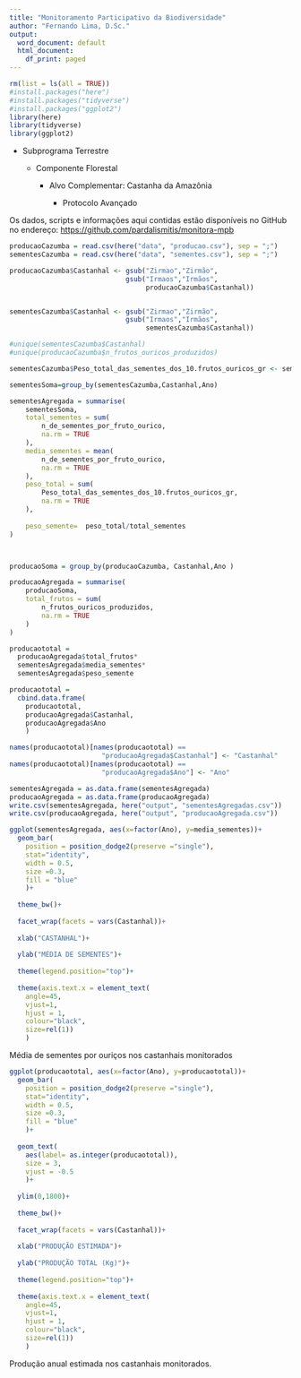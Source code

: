 ```yaml
---
title: "Monitoramento Participativo da Biodiversidade"
author: "Fernando Lima, D.Sc."
output:
  word_document: default
  html_document:
    df_print: paged
---
```


```r
rm(list = ls(all = TRUE))
#install.packages("here") 
#install.packages("tidyverse")
#install.packages("ggplot2")
library(here)
library(tidyverse)
library(ggplot2) 
```

-   Subprograma Terrestre

    -   Componente Florestal

        -   Alvo Complementar: Castanha da Amazônia

            -   Protocolo Avançado

Os dados, scripts e informações aqui contidas estão disponíveis no GitHub no endereço: <https://github.com/pardalismitis/monitora-mpb>

```r
producaoCazumba = read.csv(here("data", "producao.csv"), sep = ";")
sementesCazumba = read.csv(here("data", "sementes.csv"), sep = ";")
```

```r
producaoCazumba$Castanhal <- gsub("Zirmao","Zirmão",
                             gsub("Irmaos","Irmãos",     
                                  producaoCazumba$Castanhal))


sementesCazumba$Castanhal <- gsub("Zirmao","Zirmão",
                             gsub("Irmaos","Irmãos",
                                  sementesCazumba$Castanhal))

#unique(sementesCazumba$Castanhal)
#unique(producaoCazumba$n_frutos_ouricos_produzidos)
```

```r

sementesCazumba$Peso_total_das_sementes_dos_10.frutos_ouricos_gr <- sementesCazumba$Peso_total_das_sementes_dos_10.frutos_ouricos_Kg/1000

sementesSoma=group_by(sementesCazumba,Castanhal,Ano)

sementesAgregada = summarise(
    sementesSoma,
    total_sementes = sum(
        n_de_sementes_por_fruto_ourico,
        na.rm = TRUE
    ),
    media_sementes = mean(
        n_de_sementes_por_fruto_ourico,
        na.rm = TRUE
    ),
    peso_total = sum(
        Peso_total_das_sementes_dos_10.frutos_ouricos_gr,
        na.rm = TRUE
    ),
    
    peso_semente=  peso_total/total_sementes
)



producaoSoma = group_by(producaoCazumba, Castanhal,Ano )

producaoAgregada = summarise(
    producaoSoma,
    total_frutos = sum(
        n_frutos_ouricos_produzidos,
        na.rm = TRUE
    )
)

producaototal = 
  producaoAgregada$total_frutos*
  sementesAgregada$media_sementes*
  sementesAgregada$peso_semente

producaototal =
  cbind.data.frame(
    producaototal,
    producaoAgregada$Castanhal,
    producaoAgregada$Ano
    )

names(producaototal)[names(producaototal) ==
                       "producaoAgregada$Castanhal"] <- "Castanhal"
names(producaototal)[names(producaototal) ==
                       "producaoAgregada$Ano"] <- "Ano"

```

```r
sementesAgregada = as.data.frame(sementesAgregada)
producaoAgregada = as.data.frame(producaoAgregada)
write.csv(sementesAgregada, here("output", "sementesAgregadas.csv"))
write.csv(producaoAgregada, here("output", "producaoAgregada.csv"))
```

```r
ggplot(sementesAgregada, aes(x=factor(Ano), y=media_sementes))+
  geom_bar(
    position = position_dodge2(preserve ="single"),
    stat="identity",
    width = 0.5,
    size =0.3,
    fill = "blue"
    )+
  
  theme_bw()+
  
  facet_wrap(facets = vars(Castanhal))+
  
  xlab("CASTANHAL")+
  
  ylab("MÉDIA DE SEMENTES")+
  
  theme(legend.position="top")+
  
  theme(axis.text.x = element_text(
    angle=45,
    vjust=1,
    hjust = 1,
    colour="black",
    size=rel(1))
    )
```

Média de sementes por ouriços nos castanhais monitorados

```r
ggplot(producaototal, aes(x=factor(Ano), y=producaototal))+
  geom_bar(
    position = position_dodge2(preserve ="single"),
    stat="identity",
    width = 0.5,
    size =0.3,
    fill = "blue"
    )+
  
  geom_text(
    aes(label= as.integer(producaototal)),
    size = 3,
    vjust = -0.5
    )+
  
  ylim(0,1800)+
  
  theme_bw()+
  
  facet_wrap(facets = vars(Castanhal))+
  
  xlab("PRODUÇÃO ESTIMADA")+
  
  ylab("PRODUÇÃO TOTAL (Kg)")+
  
  theme(legend.position="top")+
  
  theme(axis.text.x = element_text(
    angle=45,
    vjust=1,
    hjust = 1,
    colour="black",
    size=rel(1))
    )
```

Produção anual estimada nos castanhais monitorados.
